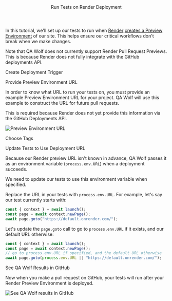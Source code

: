 

<Layout>

<Header>Run Tests on Render Deployment</Header>

In this tutorial, we'll set up our tests to run when <a href="https://render.com/" target="_blank">Render</a> <a href="https://render.com/docs/preview-environments" target="_blank">creates a Preview Environment</a> of our site. This helps ensure our critical workflows don't break when we make changes.

Note that QA Wolf does not currently support <ExternalLink href="https://render.com/docs/pull-request-previews">Render Pull Request Previews</ExternalLink>. This is because Render does not fully <ExternalLink href="https://feedback.render.com/features/p/github-deployments-integration">integrate with the GitHub deployments API</ExternalLink>.

<SubHeader>Create Deployment Trigger</SubHeader>

<CreateTrigger description="on Render deployments" />

<InstallGitHubApp service="render" />

<SubHeader>Provide Preview Environment URL</SubHeader>

In order to know what URL to run your tests on, you must provide an example Preview Environment URL for your project. QA Wolf will use this example to construct the URL for future pull requests.

This is required because Render does not yet provide this information via the GitHub Deployments API.

<Image
  alt="Preview Environment URL"
  height={92}
  src="/docs/run-tests-on-render-deployment/preview-url.png"
  width={485}
/>

<SubHeader>Choose Tags</SubHeader>

<ChooseTags />

<ChooseEnvironment />

<SubHeader>Update Tests to Use Deployment URL</SubHeader>

Because our Render preview URL isn't known in advance, QA Wolf passes it as an <Link href="use-environment-variables">environment variable</Link> (`process.env.URL`) when a deployment succeeds.

We need to update our tests to use this environment variable when specified.

Replace the URL in your tests with `process.env.URL`. For example, let's say our test currently starts with:

```js
const { context } = await launch();
const page = await context.newPage();
await page.goto("https://default.onrender.com/");
```

Let's update the `page.goto` call to go to `process.env.URL` if it exists, and our default URL otherwise:

```js
const { context } = await launch();
const page = await context.newPage();
// go to process.env.URL if specified, and the default URL otherwise
await page.goto(process.env.URL || "https://default.onrender.com/");
```

<SubHeader>See QA Wolf Results in GitHub</SubHeader>

Now when you make a pull request on GitHub, your tests will run after your Render Preview Environment is deployed.

<Image
  alt="See QA Wolf results in GitHub"
  height={124}
  src="/docs/run-tests-on-render-deployment/github-checks.png"
  width={576}
/>

<GitHubComment />

<ViewRunHistory description="on Render deployments" />

</Layout>
